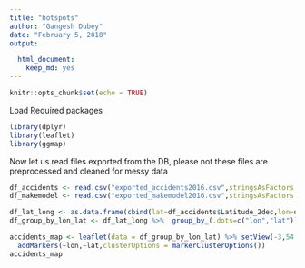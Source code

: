 ```yaml
---
title: "hotspots"
author: "Gangesh Dubey"
date: "February 5, 2018"
output:

  html_document: 
    keep_md: yes
---
```


```r
knitr::opts_chunk$set(echo = TRUE)
```

Load Required packages                                                            
```r
library(dplyr)
library(leaflet)
library(ggmap)
```
Now let us read files exported from the DB, please not these files are preprocessed and cleaned for messy data


```r
df_accidents <- read.csv("exported_accidents2016.csv",stringsAsFactors = FALSE)
df_makemodel <- read.csv("exported_makemodel2016.csv",stringsAsFactors = FALSE)

df_lat_long <- as.data.frame(cbind(lat=df_accidents$Latitude_2dec,lon=df_accidents$Longitude_2dec))
df_group_by_lon_lat <- df_lat_long %>%  group_by_(.dots=c("lon","lat")) %>% summarize(number=n())
```


```r
accidents_map <- leaflet(data = df_group_by_lon_lat) %>% setView(-3,54.116667, zoom = 6) %>% addTiles() %>%
  addMarkers(~lon,~lat,clusterOptions = markerClusterOptions())
accidents_map
```